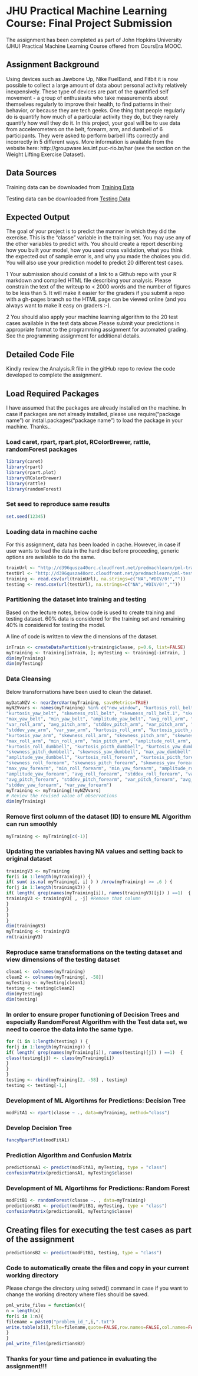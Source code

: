 # JHU Practical Machine Learning Course: Final Project Submission
The assignment has been completed as part of John Hopkins University (JHU) Practical Machine Learning Course offered from CoursEra MOOC.

## Assignment Background

Using devices such as Jawbone Up, Nike FuelBand, and Fitbit it is now possible to collect a large amount of data about personal activity relatively inexpensively. These type of devices are part of the quantified self movement - a group of enthusiasts who take measurements about themselves regularly to improve their health, to find patterns in their behavior, or because they are tech geeks. One thing that people regularly do is quantify how much of a particular activity they do, but they rarely quantify how well they do it. In this project, your goal will be to use data from accelerometers on the belt, forearm, arm, and dumbell of 6 participants. They were asked to perform barbell lifts correctly and incorrectly in 5 different ways. More information is available from the website here: http://groupware.les.inf.puc-rio.br/har (see the section on the Weight Lifting Exercise Dataset). 

## Data Sources

Training data can be downloaded from [Training Data](https://d396qusza40orc.cloudfront.net/predmachlearn/pml-training.csv)

Testing data can be downloaded from [Testing Data](https://d396qusza40orc.cloudfront.net/predmachlearn/pml-testing.csv)


## Expected Output

The goal of your project is to predict the manner in which they did the exercise. This is the "classe" variable in the training set. You may use any of the other variables to predict with. You should create a report describing how you built your model, how you used cross validation, what you think the expected out of sample error is, and why you made the choices you did. You will also use your prediction model to predict 20 different test cases.

1 Your submission should consist of a link to a Github repo with your R markdown and compiled HTML file describing your analysis. Please constrain the text of the writeup to < 2000 words and the number of figures to be less than 5. It will make it easier for the graders if you submit a repo with a gh-pages branch so the HTML page can be viewed online (and you always want to make it easy on graders :-).

2 You should also apply your machine learning algorithm to the 20 test cases available in the test data above.Please submit your predictions in appropriate format to the programming assignment for automated grading. See the programming assignment for additional details.

## Detailed Code File

Kindly review the Analysis.R file in the gitHub repo to review the code developed to complete the assignment. 

## Load Required Packages

I have assumed that the packages are already installed on the machine. In case if packages are not already installed, please use require("package name") or install.packages("package name") to load the package in your machine. Thanks..

### Load caret, rpart, rpart.plot, RColorBrewer, rattle, randomForest packages

```r
library(caret)
library(rpart)
library(rpart.plot)
library(RColorBrewer)
library(rattle)
library(randomForest)
```

### Set seed to reproduce same results 

```r
set.seed(12345)
```

### Loading data in machine cache

For this assignment, data has been loaded in cache. However, in case if user wants to load the data in the hard disc before proceeding, generic options are available to do the same.

```r
trainUrl <- "http://d396qusza40orc.cloudfront.net/predmachlearn/pml-training.csv"
testUrl <- "http://d396qusza40orc.cloudfront.net/predmachlearn/pml-testing.csv"
training <- read.csv(url(trainUrl), na.strings=c("NA","#DIV/0!",""))
testing <- read.csv(url(testUrl), na.strings=c("NA","#DIV/0!",""))
```

### Partitioning the dataset into training and testing 

Based on the lecture notes, below code is used to create training and testing dataset. 60% data is considered for the training set and remaining 40% is considered for testing the model.

A line of code is written to view the dimensions of the dataset.

```r
inTrain <- createDataPartition(y=training$classe, p=0.6, list=FALSE)
myTraining <- training[inTrain, ]; myTesting <- training[-inTrain, ]
dim(myTraining)
dim(myTesting)
```

### Data Cleansing

Below transformations have been used to clean the dataset.

```r
myDataNZV <- nearZeroVar(myTraining, saveMetrics=TRUE)
myNZVvars <- names(myTraining) %in% c("new_window", "kurtosis_roll_belt", "kurtosis_picth_belt",
"kurtosis_yaw_belt", "skewness_roll_belt", "skewness_roll_belt.1", "skewness_yaw_belt",
"max_yaw_belt", "min_yaw_belt", "amplitude_yaw_belt", "avg_roll_arm", "stddev_roll_arm",
"var_roll_arm", "avg_pitch_arm", "stddev_pitch_arm", "var_pitch_arm", "avg_yaw_arm",
"stddev_yaw_arm", "var_yaw_arm", "kurtosis_roll_arm", "kurtosis_picth_arm",
"kurtosis_yaw_arm", "skewness_roll_arm", "skewness_pitch_arm", "skewness_yaw_arm",
"max_roll_arm", "min_roll_arm", "min_pitch_arm", "amplitude_roll_arm", "amplitude_pitch_arm",
"kurtosis_roll_dumbbell", "kurtosis_picth_dumbbell", "kurtosis_yaw_dumbbell", "skewness_roll_dumbbell",
"skewness_pitch_dumbbell", "skewness_yaw_dumbbell", "max_yaw_dumbbell", "min_yaw_dumbbell",
"amplitude_yaw_dumbbell", "kurtosis_roll_forearm", "kurtosis_picth_forearm", "kurtosis_yaw_forearm",
"skewness_roll_forearm", "skewness_pitch_forearm", "skewness_yaw_forearm", "max_roll_forearm",
"max_yaw_forearm", "min_roll_forearm", "min_yaw_forearm", "amplitude_roll_forearm",
"amplitude_yaw_forearm", "avg_roll_forearm", "stddev_roll_forearm", "var_roll_forearm",
"avg_pitch_forearm", "stddev_pitch_forearm", "var_pitch_forearm", "avg_yaw_forearm",
"stddev_yaw_forearm", "var_yaw_forearm")
myTraining <- myTraining[!myNZVvars]
# Review the revised value of observations
dim(myTraining)
```

### Remove first column of the dataset (ID) to ensure ML Algorithm can run smoothly

```r
myTraining <- myTraining[c(-1)]
```

### Updating the variables having NA values and setting back to original dataset

```r
trainingV3 <- myTraining 
for(i in 1:length(myTraining)) { 
if( sum( is.na( myTraining[, i] ) ) /nrow(myTraining) >= .6 ) { 
for(j in 1:length(trainingV3)) {
if( length( grep(names(myTraining[i]), names(trainingV3)[j]) ) ==1)  { 
trainingV3 <- trainingV3[ , -j] #Remove that column
}
}
}
}
dim(trainingV3)
myTraining <- trainingV3
rm(trainingV3)
```

### Reproduce same transformations on the testing dataset and view dimensions of the testing dataset

```r
clean1 <- colnames(myTraining)
clean2 <- colnames(myTraining[, -58])
myTesting <- myTesting[clean1]
testing <- testing[clean2]
dim(myTesting)
dim(testing)
```

### In order to ensure proper functioning of Decision Trees and especially RandomForest Algorithm with the Test data set, we need to coerce the data into the same type.

```r
for (i in 1:length(testing) ) {
for(j in 1:length(myTraining)) {
if( length( grep(names(myTraining[i]), names(testing)[j]) ) ==1)  {
class(testing[j]) <- class(myTraining[i])
}
}
}
testing <- rbind(myTraining[2, -58] , testing)
testing <- testing[-1,]
```

### Development of ML Algortihms for Predictions: Decision Tree

```r
modFitA1 <- rpart(classe ~ ., data=myTraining, method="class")
```

### Develop Decision Tree

```r
fancyRpartPlot(modFitA1)
```

### Prediction Algorithm and Confusion Matrix
```r
predictionsA1 <- predict(modFitA1, myTesting, type = "class")
confusionMatrix(predictionsA1, myTesting$classe)
```

### Development of ML Algortihms for Predictions: Random Forest

```r
modFitB1 <- randomForest(classe ~. , data=myTraining)
predictionsB1 <- predict(modFitB1, myTesting, type = "class")
confusionMatrix(predictionsB1, myTesting$classe)
```

## Creating files for executing the test cases as part of the assignment

```r
predictionsB2 <- predict(modFitB1, testing, type = "class")
```

### Code to automatically create the files and copy in your current working directory
Please change the directory using setwd() command in case if you want to change the working directory where files should be saved.

```r
pml_write_files = function(x){
n = length(x)
for(i in 1:n){
filename = paste0("problem_id_",i,".txt")
write.table(x[i],file=filename,quote=FALSE,row.names=FALSE,col.names=FALSE)
}
}
pml_write_files(predictionsB2)
```

### Thanks for your time and patience in evaluating the assignment!!!